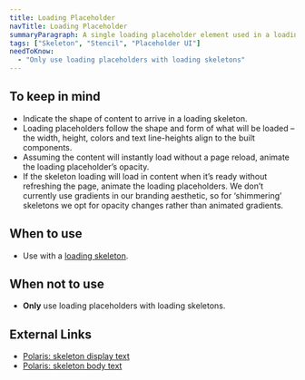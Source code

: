 ```yaml
---
title: Loading Placeholder
navTitle: Loading Placeholder
summaryParagraph: A single loading placeholder element used in a loading skeleton to visually communicate that piece of content.
tags: ["Skeleton", "Stencil", "Placeholder UI"]
needToKnow:
  - "Only use loading placeholders with loading skeletons"
---
```


## To keep in mind

* Indicate the shape of content to arrive in a loading skeleton.
* Loading placeholders follow the shape and form of what will be loaded – the width, height, colors and text line-heights align to the built components. 
* Assuming the content will instantly load without a page reload, animate the loading placeholder’s opacity.
* If the skeleton loading will load in content when it’s ready without refreshing the page, animate the loading placeholders. We don’t currently use gradients in our branding aesthetic, so for ‘shimmering’ skeletons we opt for opacity changes rather than animated gradients.

## When to use

* Use with a [loading skeleton](/components/loading-skeleton).

## When not to use

* **Only** use loading placeholders with loading skeletons.


## External Links

- [Polaris: skeleton display text](https://polaris.shopify.com/components/feedback-indicators/skeleton-display-text#navigation)
- [Polaris: skeleton body text](https://polaris.shopify.com/components/feedback-indicators/skeleton-body-text#navigation)

